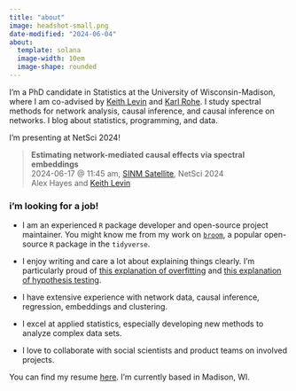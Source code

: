 ```yaml
---
title: "about"
image: headshot-small.png
date-modified: "2024-06-04"
about:
  template: solana
  image-width: 10em
  image-shape: rounded
---
```


I'm a PhD candidate in Statistics at the University of Wisconsin-Madison, where I am co-advised by [Keith Levin](https://pages.stat.wisc.edu/~kdlevin/) and [Karl Rohe](http://pages.stat.wisc.edu/~karlrohe/). I study spectral methods for network analysis, causal inference, and causal inference on networks. I blog about statistics, programming, and data. 

I'm presenting at NetSci 2024!

> **Estimating network-mediated causal effects via spectral embeddings**  
    2024-06-17 @ 11:45 am, [SINM Satellite](https://sinm.network/sinm2024/), NetSci 2024  
    Alex Hayes and [Keith Levin](https://pages.stat.wisc.edu/~kdlevin/)  


### i'm looking for a job!

- I am an experienced `R` package developer and open-source project maintainer. You might know me from my work on [`broom`](https://broom.tidymodels.org/), a popular open-source `R` package in the `tidyverse`.

- I enjoy writing and care a lot about explaining things clearly. I'm particularly proud of [this explanation of overfitting](./post/2020-01-06_overfitting-a-guide-tour/) and [this explanation of hypothesis testing](./post/2022-11-02-hypothesis-testing-by-example/).

- I have extensive experience with network data, causal inference, regression, embeddings and clustering.

- I excel at applied statistics, especially developing new methods to analyze complex data sets.

- I love to collaborate with social scientists and product teams on involved projects.

You can find my resume [here](./resume/). I'm currently based in Madison, WI.

<!-- - I'm particularly well-suited for roles as a statistician, research scientist, research software engineer, or data scientist. -->

<!-- I tend to focus on inference and uncertainty quantification (i.e., "how certain are we that this experiment caused a change") over prediction, but am open to both kinds of roles. For example, here's a short analysis  -->
